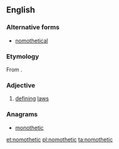 ==English==

===Alternative forms===
* [[nomothetical]]

===Etymology===
From {{etyl|grc|en}} {{term|νομοθετικός|lang=grc}}.

===Adjective===
{{en-adj}}
# {{rare}} [[define|defining]] [[law]]s

===Anagrams===
* [[monothetic#English|monothetic]]

[[et:nomothetic]]
[[pl:nomothetic]]
[[ta:nomothetic]]